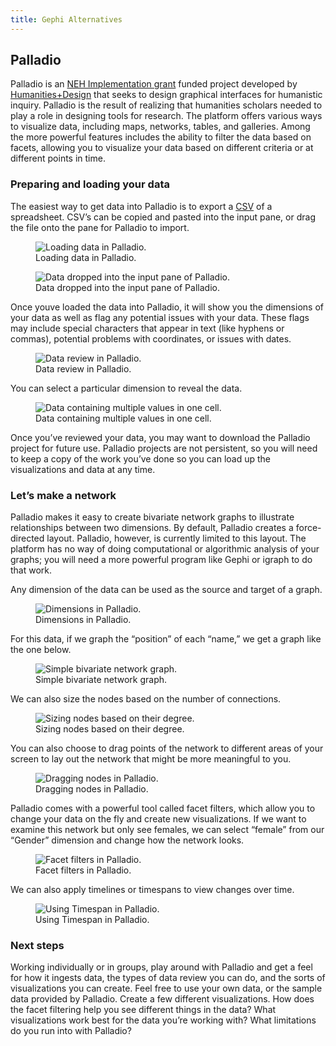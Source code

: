 ```yaml
---
title: Gephi Alternatives
---
```


## Palladio 

Palladio is an [NEH Implementation grant](http://www.neh.gov/divisions/odh/grant-news/announcing-6-digital-humanities-implementation-grant-awards-july-2013) funded project developed by [Humanities+Design](http://hdlab.stanford.edu/) that seeks to design graphical interfaces for humanistic inquiry. Palladio is the result of realizing that humanities scholars needed to play a role in designing tools for research. The platform offers various ways to visualize data, including maps, networks, tables, and galleries. Among the more powerful features includes the ability to filter the data based on facets, allowing you to visualize your data based on different criteria or at different points in time.

### Preparing and loading your data

The easiest way to get data into Palladio is to export a [CSV](https://en.wikipedia.org/wiki/Comma-separated_values) of a spreadsheet.  CSV's can be copied and pasted into the input pane, or drag the file onto the pane for Palladio to import.

![Loading data in Palladio.](http://hdlab.stanford.edu/palladio/assets/resources/CCA953052BB0485A2C6F75A3D36E6A8E.png)

![Data dropped into the input pane of Palladio.](http://hdlab.stanford.edu/palladio/assets/resources/9D91FDA048353B3B13A2C97B1EE3EAD0.png)

Once youve loaded the data into Palladio, it will show you the dimensions of your data as well as flag any potential issues with your data. These flags may include special characters that appear in text (like hyphens or commas), potential problems with coordinates, or issues with dates.

![Data review in Palladio.](http://hdlab.stanford.edu/palladio/assets/resources/5157C75F563570400BAA24D02BD3130E.png)

You can select a particular dimension to reveal the data.

![Data containing multiple values in one cell.](http://hdlab.stanford.edu/palladio/assets/resources/C2FB570D1D5A1E9CA00BBE9B932E4D86.png)

Once you've reviewed your data, you may want to download the Palladio project for future use. Palladio projects are not persistent, so you will need to keep a copy of the work you've done so you can load up the visualizations and data at any time.

### Let's make a network

Palladio makes it easy to create bivariate network graphs to illustrate relationships between two dimensions. By default, Palladio creates a force-directed layout. Palladio, however, is currently limited to this layout. The platform has no way of doing computational or algorithmic analysis of your graphs; you will need a more powerful program like Gephi or igraph to do that work.

Any dimension of the data can be used as the source and target of a graph.

![Dimensions in Palladio.](img/palladio-dimensions.png)

For this data, if we graph the "position" of each "name," we get a graph like the one below.

![Simple bivariate network graph.](img/palladio-simple.png)

We can also size the nodes based on the number of connections.

![Sizing nodes based on their degree.](img/palladio-node-size.png)

You can also choose to drag points of the network to different areas of your screen to lay out the network that might be more meaningful to you.

![Dragging nodes in Palladio.](img/palladio-drag.gif)

Palladio comes with a powerful tool called facet filters, which allow you to change your data on the fly and create new visualizations. If we want to examine this network but only see females, we can select "female" from our "Gender" dimension and change how the network looks.

![Facet filters in Palladio.](img/palladio-facets.png)

We can also apply timelines or timespans to view changes over time.

![Using Timespan in Palladio.](img/palladio-timespan.png)

### Next steps

Working individually or in groups, play around with Palladio and get a feel for how it ingests data, the types of data review you can do, and the sorts of visualizations you can create. Feel free to use your own data, or the sample data provided by Palladio. Create a few different visualizations. How does the facet filtering help you see different things in the data? What visualizations work best for the data you're working with? What limitations do you run into with Palladio?

